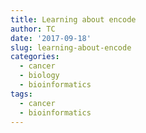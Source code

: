 ```yaml
---
title: Learning about encode
author: TC
date: '2017-09-18'
slug: learning-about-encode
categories:
  - cancer
  - biology
  - bioinformatics
tags:
  - cancer
  - bioinformatics
---
```


